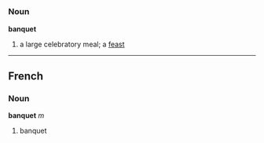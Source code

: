 =={{en}}==
===Noun===
'''banquet'''
# a large celebratory meal; a [[feast]]

----

==French==
===Noun===
'''banquet''' ''m''

# banquet